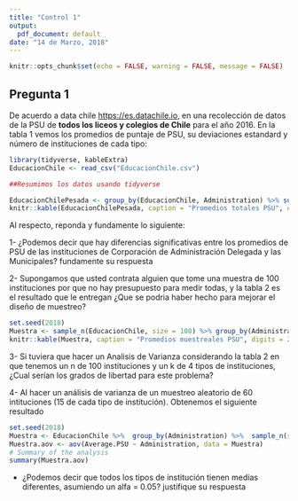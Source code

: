 ```yaml
---
title: "Control 1"
output:
  pdf_document: default
date: "14 de Marzo, 2018"
---
```


```r
knitr::opts_chunk$set(echo = FALSE, warning = FALSE, message = FALSE)
```

## Pregunta 1

De acuerdo a data chile  <https://es.datachile.io>, en una recolección de datos de la PSU de **todos los liceos y colegios de Chile** para el año 2016. En la tabla 1 vemos los promedios de puntaje de PSU, su deviaciones estandard y número de instituciones de cada tipo:

```r
library(tidyverse, kableExtra)
EducacionChile <- read_csv("EducacionChile.csv")

##Resumimos los datos usando tidyverse

EducacionChilePesada <- group_by(EducacionChile, Administration) %>% summarise(PromedioPSU = weighted.mean(Average.PSU, Number.of.records), SD.PSU = sd(Average.PSU), N = n())
knitr::kable(EducacionChilePesada, caption = "Promedios totales PSU", digits = 2)
```

Al respecto, reponda y fundamente lo siguiente:

1- ¿Podemos decir que hay diferencias significativas entre los promedios de PSU de las instituciones de Corporación de Administración Delegada y las Municipales? fundamente su respuesta

2- Supongamos que usted contrata alguien que tome una muestra de 100 instituciones por que no hay presupuesto para medir todas, y la tabla 2 es el resultado que le entregan ¿Que se podria haber hecho para mejorar el diseño de muestreo?

```r
set.seed(2018)
Muestra <- sample_n(EducacionChile, size = 100) %>% group_by(Administration) %>% summarise(PromedioPSU = weighted.mean(Average.PSU, Number.of.records), SD.PSU = sd(Average.PSU), N = n())
knitr::kable(Muestra, caption = "Promedios muestreales PSU", digits = 2)
```

3- Si tuviera que hacer un Analisis de Varianza considerando la tabla 2 en que tenemos un n de 100 instituciones y un k de 4 tipos de instituciones, ¿Cual serían los grados de libertad para este problema?

4- Al hacer un análisis de varianza de un muestreo aleatorio de 60 intituciones (15 de cada tipo de institución). Obtenemos el siguiente resultado

```r
set.seed(2018)
Muestra <- EducacionChile %>%  group_by(Administration) %>%  sample_n(size = 15)
Muestra.aov <- aov(Average.PSU ~ Administration, data = Muestra)
# Summary of the analysis
summary(Muestra.aov)
```

* ¿Podemos decir que todos los tipos de institución tienen medias diferentes, asumiendo un alfa = 0.05? justifique su respuesta

